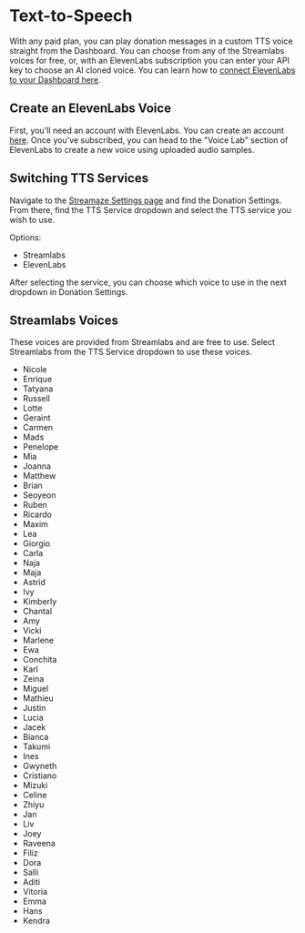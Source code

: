 # Text-to-Speech

With any paid plan, you can play donation messages in a custom TTS voice straight from the Dashboard. You can choose from any of the Streamlabs voices for free, or, with an ElevenLabs subscription you can enter your API key to choose an AI cloned voice. You can learn how to [connect ElevenLabs to your Dashboard here](/connections/elevenlabs).

## Create an ElevenLabs Voice

First, you'll need an account with ElevenLabs. You can create an account [here](https://elevenlabs.ai/). Once you've subscribed, you can head to the "Voice Lab" section of ElevenLabs to create a new voice using uploaded audio samples.

## Switching TTS Services

Navigate to the [Streamaze Settings page](https://streamaze.live/settings) and find the Donation Settings. From there, find the TTS Service dropdown and select the TTS service you wish to use.

Options:
- Streamlabs
- ElevenLabs

After selecting the service, you can choose which voice to use in the next dropdown in Donation Settings.

## Streamlabs Voices

These voices are provided from Streamlabs and are free to use. Select Streamlabs from the TTS Service dropdown to use these voices.

- Nicole
- Enrique
- Tatyana
- Russell
- Lotte
- Geraint
- Carmen
- Mads
- Penelope
- Mia
- Joanna
- Matthew
- Brian
- Seoyeon
- Ruben
- Ricardo
- Maxim
- Lea
- Giorgio
- Carla
- Naja
- Maja
- Astrid
- Ivy
- Kimberly
- Chantal
- Amy
- Vicki
- Marlene
- Ewa
- Conchita
- Karl
- Zeina
- Miguel
- Mathieu
- Justin
- Lucia
- Jacek
- Bianca
- Takumi
- Ines
- Gwyneth
- Cristiano
- Mizuki
- Celine
- Zhiyu
- Jan
- Liv
- Joey
- Raveena
- Filiz
- Dora
- Salli
- Aditi
- Vitoria
- Emma
- Hans
- Kendra